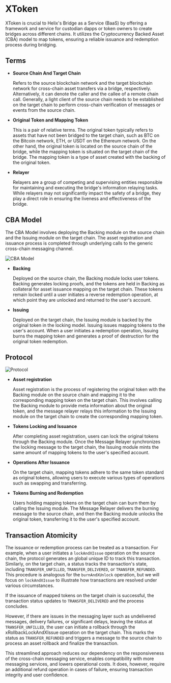 # XToken

XToken is crucial to Helix's Bridge as a Service (BaaS) by offering a framework and service for custodian dapps or token owners to create bridges across different chains. It utilizes the Cryptocurrency Backed Asset (CBA) model to map tokens, ensuring a reliable issuance and redemption process during bridging.

## Terms

- **Source Chain And Target Chain**

  Refers to the source blockchain network and the target blockchain network for cross-chain asset transfers via a bridge, respectively. Alternatively, it can denote the caller and the callee of a remote chain call. Generally, a light client of the source chain needs to be established on the target chain to perform cross-chain verification of messages or events from the source chain.

- **Original Token and Mapping Token**

  This is a pair of relative terms. The original token typically refers to assets that have not been bridged to the target chain, such as BTC on the Bitcoin network, ETH, or USDT on the Ethereum network. On the other hand, the original token is located on the source chain of the bridge, while the mapping token is situated on the target chain of the bridge. The mapping token is a type of asset created with the backing of the original token.

- **Relayer**

  Relayers are a group of competing and supervising entities responsible for maintaining and executing the bridge's information relaying tasks. While relayers may not significantly impact the safety of a bridge, they play a direct role in ensuring the liveness and effectiveness of the bridge.

## CBA Model

The CBA Model involves deploying the Backing module on the source chain and the Issuing module on the target chain. The asset registration and issuance process is completed through underlying calls to the generic cross-chain messaging channel.

![CBA Model](/docs/cba01.png)

- **Backing**

  Deployed on the source chain, the Backing module locks user tokens. Backing generates locking proofs, and the tokens are held in Backing as collateral for asset issuance mapping on the target chain. These tokens remain locked until a user initiates a reverse redemption operation, at which point they are unlocked and returned to the user's account.

- **Issuing**

  Deployed on the target chain, the Issuing module is backed by the original token in the locking model. Issuing issues mapping tokens to the user's account. When a user initiates a redemption operation, Issuing burns the mapping token and generates a proof of destruction for the original token redemption.

## Protocol

![Protocol](/docs/mapping-token.svg)

- **Asset registration**

  Asset registration is the process of registering the original token with the Backing module on the source chain and mapping it to the corresponding mapping token on the target chain. This involves calling the Backing module to provide meta information about the original token, and the message relayer relays this information to the Issuing module on the target chain to create the corresponding mapping token.

- **Tokens Locking and Issuance**

  After completing asset registration, users can lock the original tokens through the Backing module. Once the Message Relayer synchronizes the locking message to the target chain, the Issuing module mints the same amount of mapping tokens to the user's specified account.

- **Operations After Issuance**

  On the target chain, mapping tokens adhere to the same token standard as original tokens, allowing users to execute various types of operations such as swapping and transferring.

- **Tokens Burning and Redemption**

  Users holding mapping tokens on the target chain can burn them by calling the Issuing module. The Message Relayer delivers the burning message to the source chain, and then the Backing module unlocks the original token, transferring it to the user's specified account.

## Transaction Atomicity

The issuance or redemption process can be treated as a transaction. For example, when a user initiates a `lockAndXIssue` operation on the source chain, the protocol generates an global unique ID to track this transaction. Similarly, on the target chain, a status tracks the transaction's state, including `TRANSFER_UNFILLED`, `TRANSFER_DELIVERED`, or `TRANSFER_REFUNDED`. This procedure is analogous for the `burnAndXUnlock` operation, but we will focus on `lockAndXIssue` to illustrate how transactions are resolved under various circumstances.

If the issuance of mapped tokens on the target chain is successful, the transaction status updates to `TRANSFER_DELIVERED` and the process concludes.

However, if there are issues in the messaging layer such as undelivered messages, delivery failures, or significant delays, leaving the status at `TRANSFER_UNFILLED`, the user can initiate a rollback through the xRollbackLockAndXIssue operation on the target chain. This marks the status as `TRANSFER_REFUNDED` and triggers a message to the source chain to process an asset rollback and finalize the transaction.

This streamlined approach reduces our dependency on the responsiveness of the cross-chain messaging service, enables compatibility with more messaging services, and lowers operational costs. It does, however, require an additional refund operation in cases of failure, ensuring transaction integrity and user confidence.
